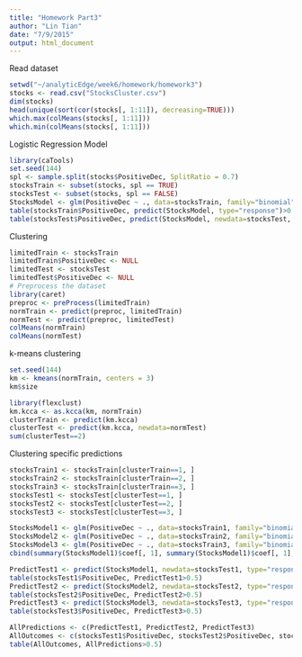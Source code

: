 ```yaml
---
title: "Homework Part3"
author: "Lin Tian"
date: "7/9/2015"
output: html_document
---
```


Read dataset

```r
setwd("~/analyticEdge/week6/homework/homework3")
stocks <- read.csv("StocksCluster.csv")
dim(stocks)
head(unique(sort(cor(stocks[, 1:11]), decreasing=TRUE)))
which.max(colMeans(stocks[, 1:11]))
which.min(colMeans(stocks[, 1:11]))
```

Logistic Regression Model

```r
library(caTools)
set.seed(144)
spl <- sample.split(stocks$PositiveDec, SplitRatio = 0.7)
stocksTrain <- subset(stocks, spl == TRUE)
stocksTest <- subset(stocks, spl == FALSE)
StocksModel <- glm(PositiveDec ~ ., data=stocksTrain, family="binomial")
table(stocksTrain$PositiveDec, predict(StocksModel, type="response")>0.5)
table(stocksTest$PositiveDec, predict(StocksModel, newdata=stocksTest, type="response")>0.5)
```

Clustering

```r
limitedTrain <- stocksTrain
limitedTrain$PositiveDec <- NULL
limitedTest <- stocksTest
limitedTest$PositiveDec <- NULL
# Preprocess the dataset
library(caret)
preproc <- preProcess(limitedTrain)
normTrain <- predict(preproc, limitedTrain)
normTest <- predict(preproc, limitedTest)
colMeans(normTrain)
colMeans(normTest)
```

k-means clustering

```r
set.seed(144)
km <- kmeans(normTrain, centers = 3)
km$size

library(flexclust)
km.kcca <- as.kcca(km, normTrain)
clusterTrain <- predict(km.kcca)
clusterTest <- predict(km.kcca, newdata=normTest)
sum(clusterTest==2)
```

Clustering specific predictions

```r
stocksTrain1 <- stocksTrain[clusterTrain==1, ]
stocksTrain2 <- stocksTrain[clusterTrain==2, ]
stocksTrain3 <- stocksTrain[clusterTrain==3, ]
stocksTest1 <- stocksTest[clusterTest==1, ]
stocksTest2 <- stocksTest[clusterTest==2, ]
stocksTest3 <- stocksTest[clusterTest==3, ]

StocksModel1 <- glm(PositiveDec ~ ., data=stocksTrain1, family="binomial")
StocksModel2 <- glm(PositiveDec ~ ., data=stocksTrain2, family="binomial")
StocksModel3 <- glm(PositiveDec ~ ., data=stocksTrain3, family="binomial")
cbind(summary(StocksModel1)$coef[, 1], summary(StocksModel1)$coef[, 1], summary(StocksModel1)$coef[, 1])

PredictTest1 <- predict(StocksModel1, newdata=stocksTest1, type="response")
table(stocksTest1$PositiveDec, PredictTest1>0.5)
PredictTest2 <- predict(StocksModel2, newdata=stocksTest2, type="response")
table(stocksTest2$PositiveDec, PredictTest2>0.5)
PredictTest3 <- predict(StocksModel3, newdata=stocksTest3, type="response")
table(stocksTest3$PositiveDec, PredictTest3>0.5)

AllPredictions <- c(PredictTest1, PredictTest2, PredictTest3)
AllOutcomes <- c(stocksTest1$PositiveDec, stocksTest2$PositiveDec, stocksTest3$PositiveDec)
table(AllOutcomes, AllPredictions>0.5)
```

